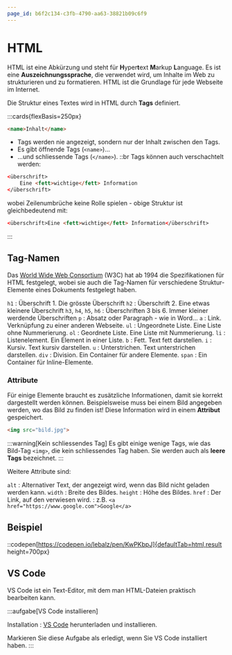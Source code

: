 ```yaml
---
page_id: b6f2c134-c3fb-4790-aa63-38821b09c6f9
---
```


# HTML

HTML ist eine Abkürzung und steht für **H**yper**t**ext **M**arkup **L**anguage. Es ist eine **Auszeichnungssprache**, die verwendet wird, um Inhalte im Web zu strukturieren und zu formatieren. HTML ist die Grundlage für jede Webseite im Internet.

Die Struktur eines Textes wird in HTML durch __Tags__ definiert.

:::cards{flexBasis=250px}
```html
<name>Inhalt</name>
```
- Tags werden nie angezeigt, sondern nur der Inhalt zwischen den Tags.
- Es gibt öffnende Tags (`<name>`)...
- ...und schliessende Tags (`</name>`).
::br
Tags können auch verschachtelt werden:
```html
<überschrift>
    Eine <fett>wichtige</fett> Information
</überschrift>
```
wobei Zeilenumbrüche keine Rolle spielen - obige Struktur ist gleichbedeutend mit:
```html
<überschrift>Eine <fett>wichtige</fett> Information</überschrift>
```
:::

## Tag-Namen
Das [World Wide Web Consortium](https://www.w3.org/) (W3C) hat ab 1994 die Spezifikationen für HTML festgelegt, wobei sie auch die Tag-Namen für verschiedene Struktur-Elemente eines Dokuments festgelegt haben.

`h1`
: Überschrift 1. Die grösste Überschrift
`h2`
: Überschrift 2. Eine etwas kleinere Überschrift
`h3`, `h4`, `h5`, `h6`
: Überschriften 3 bis 6. Immer kleiner werdende Überschriften
`p`
: Absatz oder Paragraph - wie in Word...
`a`
: Link. Verknüpfung zu einer anderen Webseite.
`ul`
: Ungeordnete Liste. Eine Liste ohne Nummerierung.
`ol`
: Geordnete Liste. Eine Liste mit Nummerierung.
`li`
: Listenelement. Ein Element in einer Liste.
`b`
: Fett. Text fett darstellen.
`i`
: Kursiv. Text kursiv darstellen.
`u`
: Unterstrichen. Text unterstrichen darstellen.
`div`
: Division. Ein Container für andere Elemente.
`span`
: Ein Container für Inline-Elemente.

### Attribute

Für einige Elemente braucht es zusätzliche Informationen, damit sie korrekt dargestellt werden können. Beispielsweise muss bei einem Bild angegeben werden, wo das Bild zu finden ist! Diese Information wird in einem __Attribut__ gespeichert.

```html
<img src="bild.jpg">
```
:::warning[Kein schliessendes Tag]
Es gibt einige wenige Tags, wie das Bild-Tag `<img>`, die kein schliessendes Tag haben. Sie werden auch als __leere Tags__ bezeichnet.
:::

Weitere Attribute sind:

`alt`
: Alternativer Text, der angezeigt wird, wenn das Bild nicht geladen werden kann.
`width`
: Breite des Bildes.
`height`
: Höhe des Bildes.
`href`
: Der Link, auf den verwiesen wird.
: z.B. `<a href="https://www.google.com">Google</a>`

## Beispiel

::codepen[https://codepen.io/lebalz/pen/KwPKbpJ]{defaultTab=html,result height=700px}


## VS Code

VS Code ist ein Text-Editor, mit dem man HTML-Dateien praktisch bearbeiten kann.

:::aufgabe[VS Code installieren]
<Answer type="state" id="f6a96a4c-ada7-420a-9090-49098a499ac5" />

Installation
: [VS Code](https://code.visualstudio.com/) herunterladen und installieren.

Markieren Sie diese Aufgabe als erledigt, wenn Sie VS Code installiert haben.
:::